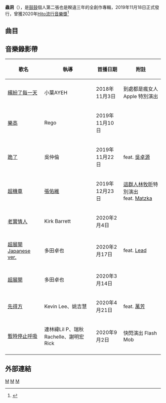 {{Album infobox | 
|  Name        = 蟲洞
|  Type        = 專輯
|  Artist      = [[鼓鼓|鼓鼓]]
|  Cover       = 
|  Background  = 
|  Released    = 2019年11月18日
|  Recorded    = 
|  Genre       = [[華語流行音樂|華語流行音樂]]
|  Length      = 
|  Label       = [[相信音樂|相信音樂]]
|  Number      =
|  Producer    = 
|  Last album  = [[Make_It_Real_可以唷|Make It Real 可以唷]]<br>(2016)
|  This album  = [[蟲洞_(專輯)|蟲洞]]<br>(2019)
|  Next album  = 
|  Misc = 
}}

'''蟲洞'''（'''{{lang-en|Wormhole}}'''），是[[鼓鼓|鼓鼓]]個人第二張也是睽違三年的全創作專輯，2019年11月18日正式發行，曾獲2020年[[Hito流行音樂獎|Hito流行音樂獎]]<ref>{{Cite web |url=http://www.hitoradio.com/newweb/1672hitpoint |title=存档副本 |access-date=2021-02-08 |archive-date=2020-07-05 |archive-url=https://web.archive.org/web/20200705000308/http://www.hitoradio.com/newweb/1672hitpoint |dead-url=no }}</ref>

== 曲目 ==
{{Tracklist
| total_length = 

| music_credits = yes
| lyrics_credits = yes
| arranger_credits = yes
| producer_credits = no
| longnote_column = yes

| title1 = Rooftop 2012
| note1 = 
| longnote1 = 口白:[[呂思緯|呂思緯]]、[[王昱辰|王昱辰]]
| music1 = 
| lyrics1 = 
| arranger1 = 
| producer1 = 
| length1 = 0:17

| title2 = 樂高
| note2 = Lego
| longnote2 = 
| music2 =[[呂思緯|呂思緯]]、[[王昱辰|王昱辰]]
| lyrics2 =[[呂思緯|呂思緯]]、[[王昱辰|王昱辰]]
| arranger2 =[[呂思緯|呂思緯]]、[[王昱辰|王昱辰]]、陳弘禮
| producer2 = 
| length2 = 3:24

| title3 = 暫時停止呼吸
| note3 = Gravitational Fields
| longnote3 = 
| music3 =[[呂思緯|呂思緯]]、[[王昱辰|王昱辰]]、布蘭地
| lyrics3 =[[呂思緯|呂思緯]]、[[王昱辰|王昱辰]] 
| arranger3 =[[呂思緯|呂思緯]]、[[王昱辰|王昱辰]]、林建文、簡道生
| producer3 = 
| length3 = 4:31

| title4 = 超展開
| note4 = Entanglement
| longnote4 = 
| music4 = [[呂思緯|呂思緯]]
| lyrics4 = [[呂思緯|呂思緯]]
| arranger4 = [[呂思緯|呂思緯]]、[[王昱辰|王昱辰]]、林建文、施彥宇、陳建安、陸家駿
| producer4 = 
| length4 = 4:32

| title5 = 跪了
| note5 = Freefall
| longnote5 = feat. [[吳卓源|吳卓源]]
| music5 = [[呂思緯|呂思緯]]、[[吳卓源|吳卓源]]、[[王昱辰|王昱辰]]、梁永泰(terrytyelee)
| lyrics5 = [[呂思緯|呂思緯]]、[[吳卓源|吳卓源]] 
| arranger5 = [[呂思緯|呂思緯]]、[[王昱辰|王昱辰]]、林建文、施彥宇、陳建安
| producer5 = 
| length5 = 4:58

| title6 = Dashboard Recorder 2013
| note6 = 
| longnote6 = 口白:[[呂思緯|呂思緯]]、[[林艾璇|林艾璇]]([[大元|大元]])
| music6 = 
| lyrics6 = 
| arranger6 = 
| producer6 = 
| length6 = 0:20

| title7 = 超機車
| note7 = Hyper Scooter
| longnote7 = feat. [[Matzka|Matzka]]<br />節錄:大埔國罵阿嬤
| music7 = [[呂思緯|呂思緯]]、[[Matzka|Matzka]]、[[王昱辰|王昱辰]]、山地人
| lyrics7 = [[呂思緯|呂思緯]]、[[Matzka|Matzka]] 
| arranger7 = [[呂思緯|呂思緯]]、[[王昱辰|王昱辰]]、簡道生
| producer7 = 
| length7 = 4:05

| title8 = Salon 1976
| note8 = 
| longnote8 = 口白:[[呂思緯|呂思緯]]、會計阿姨、鍾老師
| music8 = 
| lyrics8 = 
| arranger8 = 
| producer8 = 
| length8 = 0:26

| title9 = 先得方
| note9 = Centrepoint
| longnote9 = Feat. [[萬芳|萬芳]]
| music9 = [[呂思緯|呂思緯]]、[[王昱辰|王昱辰]]、黃彥霖、王少軒
| lyrics9 = [[呂思緯|呂思緯]]、[[王昱辰|王昱辰]]
| arranger9 = [[王昱辰|王昱辰]]、林建文、王少軒
| producer9 = 
| length9 = 5:04

| title10 = 《夜光家族》Family Everglow 1996
| note10 = 
| longnote10 = 口白:[[光禹|光禹]]<br />文字:[[光禹|光禹]]、王昱辰<br />鋼琴:[[王昱辰|王昱辰]]
| music10 = [[王昱辰|王昱辰]]
| lyrics10 = 
| arranger10 = 
| producer10 = 
| length10 = 0:52

| title11 = 老實情人
| note11 = Brown Dwarf
| longnote11 = 
| music11 = [[呂思緯|呂思緯]]
| lyrics11 = [[呂思緯|呂思緯]]
| arranger11 = [[呂思緯|呂思緯]]、[[王昱辰|王昱辰]]、林建文、王少軒、張為智
| producer11 = 
| length11 = 4:35

| title12 = 主謀
| note12 = Blackhole
| longnote12 = Sampling 何日君再來
| music12 = [[呂思緯|呂思緯]]、[[王昱辰|王昱辰]]<ref name="#1">主謀ISRC 資料[http://isrc.ncl.edu.tw/isrc_view.aspx?item=278166]</ref>
| lyrics12 = [[呂思緯|呂思緯]]、[[王昱辰|王昱辰]] <ref name="#1"/>
| arranger12 = [[王昱辰|王昱辰]] <ref name="#1"/>
| producer12 = 
| length12 = 3:36

| title13 = 我
| note13 = Ego
| longnote13 = 
| music13 = [[呂思緯|呂思緯]]、[[王昱辰|王昱辰]]、[[J.Sheon|J.Sheon]]<ref name="#2">《我》ISRC 資料[http://isrc.ncl.edu.tw/isrc_view.aspx?item=278167]</ref>
| lyrics13 = [[呂思緯|呂思緯]] <ref name="#2"/>
| arranger13 = Malte Winter、[[王昱辰|王昱辰]]、李宜玲、劉涵(隱分子) <ref name="#2"/>
| producer13 = 
| length13 = 5:06

| title14 = 蟲洞
| note14 = Lost and Found
| longnote14 = 
| music14 = [[呂思緯|呂思緯]]<ref name="#3"> 蟲洞ISRC資料[http://isrc.ncl.edu.tw/isrc_view.aspx?item=278168]</ref>
| lyrics14 = [[呂思緯|呂思緯]] <ref name="#3"/>
| arranger14 = [[呂思緯|呂思緯]]、[[王昱辰|王昱辰]]、林建文、張家誠<ref name="#3"/>
| producer14 = 
| length14 = 4:41

| title15 = Pierrot de Pierre 1977
| note15 = 
| longnote15 = 
| music15 = [[王昱辰|王昱辰]]<ref> Pierrot de Pierre 1977 ISRC 資料[http://isrc.ncl.edu.tw/isrc_view.aspx?item=278169]</ref>
| lyrics15 = 
| arranger15 = 
| producer15 = 
| length15 = 0:21

| title16 = 繽紛了每一天
| note16 = Make Every Day Bueno
| longnote16 = [[健達繽紛樂|健達繽紛樂]]2018品牌主題曲
| music16 = [[呂思緯|呂思緯]]<ref name="#4">  繽紛了每一天【Make Every Day Bueno】專輯資料[http://isrc.ncl.edu.tw/music_view.aspx?item=28008]</ref>
| lyrics16 = [[呂思緯|呂思緯]] <ref name="#4"/>
| arranger16 = [[于京延|于京延]] <ref name="#4"/>
| producer16 = 
| length16 = 4:33

}}

== 音樂錄影帶 ==
{| class="wikitable"
! 歌名 !! 執導 !! 首播日期 !! 附註 
|-
| [https://www.youtube.com/watch?v=54uP7vZyt0k 繽紛了每一天] {{Wayback|url=https://www.youtube.com/watch?v=54uP7vZyt0k |date=20210414042711 }} || 小葉AYEH || 2018年11月3日 || 到處都是瘋女人Apple 特別演出
|-
| [https://www.youtube.com/watch?v=Pqhp289SXys 樂高] {{Wayback|url=https://www.youtube.com/watch?v=Pqhp289SXys |date=20191202200159 }} || Rego || 2019年11月10日 || 
|-
| [https://www.youtube.com/watch?v=exmKVvkhys8  跪了] {{Wayback|url=https://www.youtube.com/watch?v=exmKVvkhys8 |date=20191202200139 }} || 吳仲倫 || 2019年11月22日 || feat. [[吳卓源|吳卓源]]
|-
| [https://www.youtube.com/watch?v=SRUIwMrQqAE  超機車] || [[張佑維|張佑維]] || 2019年12月23日 || [[這群人|這群人]][[林牧昕|林牧昕]]特別演出<br/>feat. [[Matzka|Matzka]]
|-
| [https://www.youtube.com/watch?v=0ZwzTs3Ozi8 老實情人] || Kirk Barrett || 2020年2月4日 || 
|-
| [https://www.youtube.com/watch?v=yf4zrix3lWo 超展開 Japanese ver.] {{Wayback|url=https://www.youtube.com/watch?v=yf4zrix3lWo |date=20200224135204 }} || 多田卓也 || 2020年2月17日 || feat. [[Lead|Lead]]
|-
| [https://www.youtube.com/watch?v=bZrQzO8eH08 超展開] {{Wayback|url=https://www.youtube.com/watch?v=bZrQzO8eH08 |date=20200810160838 }} || 多田卓也 || 2020年3月14日 || 
|-
| [https://www.youtube.com/watch?v=-RbMqtoyvDw 先得方] || Kevin Lee、姚吉慧 || 2020年4月21日 || feat. [[萬芳|萬芳]]
|-
| [https://www.youtube.com/watch?v=iOpwe_XAV8I&t=8s 暫時停止呼吸] || 連林緯Lil P、瑞秋Rachelle、謝明宏Rick  || 2020年9月2日 || 快閃演出 Flash Mob
|- 
|}

== 外部連結 ==

{{相信音樂}}
{{Portal bar|台灣|音樂}}
[[Category:2016年臺灣音樂專輯|M]]
[[Category:鼓鼓音樂專輯|M]]
[[Category:相信音樂製作音樂專輯|M]]